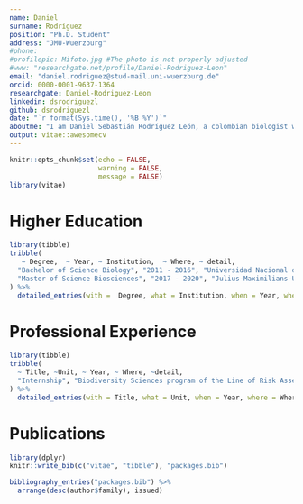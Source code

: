 ```yaml
---
name: Daniel
surname: Rodríguez
position: "Ph.D. Student"
address: "JMU-Wuerzburg"
#phone: 
#profilepic: Mifoto.jpg #The photo is not properly adjusted
#www: "researchgate.net/profile/Daniel-Rodriguez-Leon"
email: "daniel.rodriguez@stud-mail.uni-wuerzburg.de"
orcid: 0000-0001-9637-1364
researchgate: Daniel-Rodriguez-Leon
linkedin: dsrodriguezl
github: dsrodriguezl
date: "`r format(Sys.time(), '%B %Y')`"
aboutme: "I am Daniel Sebastián Rodríguez León, a colombian biologist with a great interest in Behavioral and Chemical Ecology, in particular towards the study of Social Organization and Evolution, as well as Animal Communication."
output: vitae::awesomecv
---
```


```r
knitr::opts_chunk$set(echo = FALSE,
                      warning = FALSE,
                      message = FALSE)
library(vitae)
```

# Higher Education

```r
library(tibble)
tribble(
   ~ Degree,  ~ Year, ~ Institution,  ~ Where, ~ detail,
  "Bachelor of Science Biology", "2011 - 2016", "Universidad Nacional de Colombia", "Bogotá, Colombia", NA,
  "Master of Science Biosciences", "2017 - 2020", "Julius-Maximilians-Universitaet Wuerzburg",  "Wuerzburg, Germany", NA
) %>% 
  detailed_entries(with =  Degree, what = Institution, when = Year, where = Where, why = detail)
```

# Professional Experience

```r
library(tibble)
tribble(
  ~ Title, ~Unit, ~ Year, ~ Where, ~detail,
  "Internship", "Biodiversity Sciences program of the Line of Risk Assessment and Wildlife", "August 2016 - February 2017", " Instituto Alexander von Humboldt (Bogotá, Colombia)"
) %>% 
  detailed_entries(with = Title, what = Unit, when = Year, where = Where, why = detail)
```

# Publications

```r
library(dplyr)
knitr::write_bib(c("vitae", "tibble"), "packages.bib")

bibliography_entries("packages.bib") %>%
  arrange(desc(author$family), issued)
```

